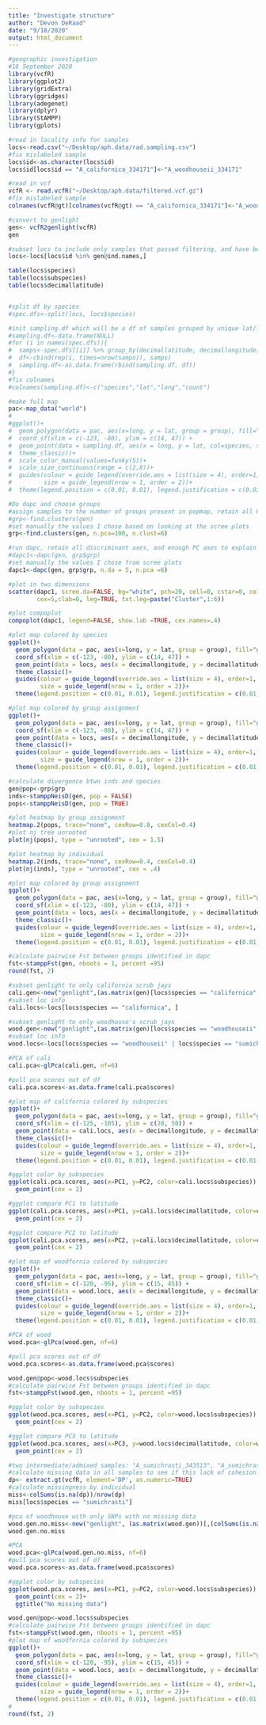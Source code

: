 ```yaml
---
title: "Investigate structure"
author: "Devon DeRaad"
date: "9/18/2020"
output: html_document
---
```


```r
#geographic investigation
#18 September 2020
library(vcfR)
library(ggplot2)
library(gridExtra)
library(ggridges)
library(adegenet)
library(dplyr)
library(StAMPP)
library(gplots)
```

```r
#read in locality info for samples
locs<-read.csv("~/Desktop/aph.data/rad.sampling.csv")
#fix mislabeled sample
locs$id<-as.character(locs$id)
locs$id[locs$id == "A_californica_334171"]<-"A_woodhouseii_334171"

#read in vcf
vcfR <- read.vcfR("~/Desktop/aph.data/filtered.vcf.gz")
#fix mislabeled sample
colnames(vcfR@gt)[colnames(vcfR@gt) == "A_californica_334171"]<-"A_woodhouseii_334171"

#convert to genlight
gen<- vcfR2genlight(vcfR)
gen

#subset locs to include only samples that passed filtering, and have been retained in the vcf
locs<-locs[locs$id %in% gen@ind.names,]

table(locs$species)
table(locs$subspecies)
table(locs$decimallatitude)


#split df by species
#spec.dfs<-split(locs, locs$species)

#init sampling.df which will be a df of samples grouped by unique lat/long
#sampling.df<-data.frame(NULL)
#for (i in names(spec.dfs)){
#  samps<-spec.dfs[[i]] %>% group_by(decimallatitude, decimallongitude) %>% summarize(count=n())
#  df<-cbind(rep(i, times=nrow(samps)), samps)
#  sampling.df<-as.data.frame(rbind(sampling.df, df))
#}
#fix colnames
#colnames(sampling.df)<-c("species","lat","long","count")

#make full map
pac<-map_data("world")
#
#ggplot()+
#  geom_polygon(data = pac, aes(x=long, y = lat, group = group), fill="grey", col="black", cex=.1)+
#  coord_sf(xlim = c(-123, -80), ylim = c(14, 47)) + 
#  geom_point(data = sampling.df, aes(x = long, y = lat, col=species, size=count), alpha =.9, show.legend=TRUE) +
#  theme_classic()+
#  scale_color_manual(values=funky(5))+
#  scale_size_continuous(range = c(2,8))+
#  guides(colour = guide_legend(override.aes = list(size = 4), order=1, label.theme = element_text(face = "italic")),
#         size = guide_legend(nrow = 1, order = 2))+
#  theme(legend.position = c(0.01, 0.01), legend.justification = c(0.01, 0.01))
```

```r
#Do dapc and choose groups
#assign samples to the number of groups present in popmap, retain all PCAs
#grp<-find.clusters(gen)
#set manually the values I chose based on looking at the scree plots
grp<-find.clusters(gen, n.pca=100, n.clust=6)

#run dapc, retain all discriminant axes, and enough PC axes to explain 75% of variance
#dapc1<-dapc(gen, grp$grp)
#set manually the values I chose from scree plots
dapc1<-dapc(gen, grp$grp, n.da = 5, n.pca =6)

#plot in two dimensions
scatter(dapc1, scree.da=FALSE, bg="white", pch=20, cell=0, cstar=0, col=funky(6), solid=.4,
        cex=5,clab=0, leg=TRUE, txt.leg=paste("Cluster",1:6))

#plot compoplot
compoplot(dapc1, legend=FALSE, show.lab =TRUE, cex.names=.4)

#plot map colored by species
ggplot()+
  geom_polygon(data = pac, aes(x=long, y = lat, group = group), fill="grey", col="black", cex=.1)+
  coord_sf(xlim = c(-123, -80), ylim = c(14, 47)) + 
  geom_point(data = locs, aes(x = decimallongitude, y = decimallatitude, col=species), alpha =.9, size=3, show.legend=TRUE) +
  theme_classic()+
  guides(colour = guide_legend(override.aes = list(size = 4), order=1, label.theme = element_text(face = "italic")),
         size = guide_legend(nrow = 1, order = 2))+
  theme(legend.position = c(0.01, 0.01), legend.justification = c(0.01, 0.01))

#plot map colored by group assignment
ggplot()+
  geom_polygon(data = pac, aes(x=long, y = lat, group = group), fill="grey", col="black", cex=.1)+
  coord_sf(xlim = c(-123, -80), ylim = c(14, 47)) + 
  geom_point(data = locs, aes(x = decimallongitude, y = decimallatitude, col=grp$grp), alpha =.9, size=3, show.legend=TRUE) +
  theme_classic()+
  guides(colour = guide_legend(override.aes = list(size = 4), order=1, label.theme = element_text(face = "italic")),
         size = guide_legend(nrow = 1, order = 2))+
  theme(legend.position = c(0.01, 0.01), legend.justification = c(0.01, 0.01))
```

```r
#calculate divergence btwn inds and species
gen@pop<-grp$grp
inds<-stamppNeisD(gen, pop = FALSE)
pops<-stamppNeisD(gen, pop = TRUE)

#plot heatmap by group assignment
heatmap.2(pops, trace="none", cexRow=0.8, cexCol=0.4)
#plot nj tree unrooted
plot(nj(pops), type = "unrooted", cex = 1.5)

#plot heatmap by individual
heatmap.2(inds, trace="none", cexRow=0.4, cexCol=0.4)
plot(nj(inds), type = "unrooted", cex = .4)

#plot map colored by group assignment
ggplot()+
  geom_polygon(data = pac, aes(x=long, y = lat, group = group), fill="grey", col="black", cex=.1)+
  coord_sf(xlim = c(-123, -80), ylim = c(14, 47)) + 
  geom_point(data = locs, aes(x = decimallongitude, y = decimallatitude, col=grp$grp), alpha =.9, size=3, show.legend=TRUE) +
  theme_classic()+
  guides(colour = guide_legend(override.aes = list(size = 4), order=1, label.theme = element_text(face = "italic")),
         size = guide_legend(nrow = 1, order = 2))+
  theme(legend.position = c(0.01, 0.01), legend.justification = c(0.01, 0.01))

#calculate pairwise Fst between groups identified in dapc
fst<-stamppFst(gen, nboots = 1, percent =95)
round(fst, 2)
```

```r
#subset genlight to only california scrub jays
cali.gen<-new("genlight",(as.matrix(gen)[locs$species == "californica", ]))
#subset loc info
cali.locs<-locs[locs$species == "californica", ]

#subset genlight to only woodhouse's scrub jays
wood.gen<-new("genlight",(as.matrix(gen)[locs$species == "woodhouseii" | locs$species == "sumichrasti", ]))
#subset loc info
wood.locs<-locs[locs$species == "woodhouseii" | locs$species == "sumichrasti", ]

#PCA of cali
cali.pca<-glPca(cali.gen, nf=6)

#pull pca scores out of df
cali.pca.scores<-as.data.frame(cali.pca$scores)

#plot map of california colored by subspecies
ggplot()+
  geom_polygon(data = pac, aes(x=long, y = lat, group = group), fill="grey", col="black", cex=.1)+
  coord_sf(xlim = c(-125, -105), ylim = c(20, 50)) + 
  geom_point(data = cali.locs, aes(x = decimallongitude, y = decimallatitude, col=subspecies), alpha =.9, size=3, show.legend=TRUE) +
  theme_classic()+
  guides(colour = guide_legend(override.aes = list(size = 4), order=1, label.theme = element_text(face = "italic")),
         size = guide_legend(nrow = 1, order = 2))+
  theme(legend.position = c(0.01, 0.01), legend.justification = c(0.01, 0.01))

#ggplot color by subspecies
ggplot(cali.pca.scores, aes(x=PC1, y=PC2, color=cali.locs$subspecies)) +
  geom_point(cex = 2)

#ggplot compare PC1 to latitude
ggplot(cali.pca.scores, aes(x=PC1, y=cali.locs$decimallatitude, color=cali.locs$subspecies)) +
  geom_point(cex = 2)

#ggplot compare PC2 to latitude
ggplot(cali.pca.scores, aes(x=PC2, y=cali.locs$decimallatitude, color=cali.locs$subspecies)) +
  geom_point(cex = 2)
```

```r
#plot map of woodfornia colored by subspecies
ggplot()+
  geom_polygon(data = pac, aes(x=long, y = lat, group = group), fill="grey", col="black", cex=.1)+
  coord_sf(xlim = c(-120, -95), ylim = c(15, 45)) + 
  geom_point(data = wood.locs, aes(x = decimallongitude, y = decimallatitude, col=subspecies), alpha =.9, size=3, show.legend=TRUE) +
  theme_classic()+
  guides(colour = guide_legend(override.aes = list(size = 4), order=1, label.theme = element_text(face = "italic")),
         size = guide_legend(nrow = 1, order = 2))+
  theme(legend.position = c(0.01, 0.01), legend.justification = c(0.01, 0.01),legend.key=element_blank(),legend.background=element_blank())

#PCA of wood
wood.pca<-glPca(wood.gen, nf=6)

#pull pca scores out of df
wood.pca.scores<-as.data.frame(wood.pca$scores)

wood.gen@pop<-wood.locs$subspecies
#calculate pairwise Fst between groups identified in dapc
fst<-stamppFst(wood.gen, nboots = 1, percent =95)

#ggplot color by subspecies
ggplot(wood.pca.scores, aes(x=PC1, y=PC2, color=wood.locs$subspecies)) +
  geom_point(cex = 2)

#ggplot compare PC3 to latitude
ggplot(wood.pca.scores, aes(x=PC3, y=wood.locs$decimallatitude, color=wood.locs$subspecies)) +
  geom_point(cex = 2)

#two intermediate/admixed samples: "A_sumichrasti_343513", "A_sumichrasti_393636"
#calculate missing data in all samples to see if this lack of cohesion is due to true admixture or a lack of power to categorize these samples due to missing data
dp<- extract.gt(vcfR, element='DP', as.numeric=TRUE)
#calculate missingness by individual
miss<-colSums(is.na(dp))/nrow(dp)
miss[locs$species == "sumichrasti"]

#pca of woodhouse with only SNPs with no missing data
wood.gen.no.miss<-new("genlight", (as.matrix(wood.gen))[,(colSums(is.na(as.matrix(wood.gen))) < 1)])
wood.gen.no.miss

#PCA
wood.pca<-glPca(wood.gen.no.miss, nf=6)
#pull pca scores out of df
wood.pca.scores<-as.data.frame(wood.pca$scores)

#ggplot color by subspecies
ggplot(wood.pca.scores, aes(x=PC1, y=PC2, color=wood.locs$subspecies)) +
  geom_point(cex = 2)+
  ggtitle("No missing data")
```

```r
wood.gen@pop<-wood.locs$subspecies
#calculate pairwise Fst between groups identified in dapc
fst<-stamppFst(wood.gen, nboots = 1, percent =95)
#plot map of woodfornia colored by subspecies
ggplot()+
  geom_polygon(data = pac, aes(x=long, y = lat, group = group), fill="grey", col="black", cex=.1)+
  coord_sf(xlim = c(-120, -95), ylim = c(15, 45)) + 
  geom_point(data = wood.locs, aes(x = decimallongitude, y = decimallatitude, col=subspecies), alpha =.9, size=3, show.legend=TRUE) +
  theme_classic()+
  guides(colour = guide_legend(override.aes = list(size = 4), order=1, label.theme = element_text(face = "italic")),
         size = guide_legend(nrow = 1, order = 2))+
  theme(legend.position = c(0.01, 0.01), legend.justification = c(0.01, 0.01),legend.key=element_blank(),legend.background=element_blank())
#
round(fst, 2)


```


